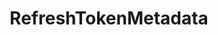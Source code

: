 ---
title: RefreshTokenMetadata
openapi: ../sequence-metadata.json post /rpc/Metadata/RefreshTokenMetadata
description: <Warning>This Endpoint is Deprecated!</Warning>
---
